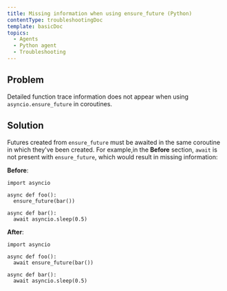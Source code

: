```yaml
---
title: Missing information when using ensure_future (Python)
contentType: troubleshootingDoc
template: basicDoc
topics:
  - Agents
  - Python agent
  - Troubleshooting
---
```


## Problem

Detailed function trace information does not appear when using `asyncio.ensure_future` in coroutines.

## Solution

Futures created from `ensure_future` must be awaited in the same coroutine in which they've been created. For example,in the **Before** section, `await` is not present with `ensure_future`, which would result in missing information:

**Before**:

```
import asyncio

async def foo():
  ensure_future(bar())

async def bar():
  await asyncio.sleep(0.5)
```

**After**:

```
import asyncio

async def foo():
  await ensure_future(bar())

async def bar():
  await asyncio.sleep(0.5)
```
